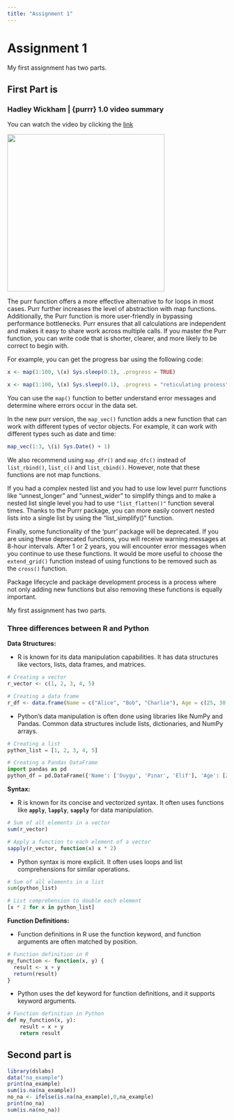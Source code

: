```yaml
---
title: "Assignment 1"
---
```


# Assignment 1

My first assignment has two parts.

## First Part is

### Hadley Wickham \| {purrr} 1.0 video summary

You can watch the video by clicking the [link](https://www.youtube.com/watch?v=EGAs7zuRutY&list=PL9HYL-VRX0oTOK4cpbCbRk15K2roEgzVW&index=5)

![](images/Ekran görüntüsü 2023-11-01 000846.png){width="361"}

The purr function offers a more effective alternative to for loops in most cases. Purr further increases the level of abstraction with map functions. Additionally, the Purr function is more user-friendly in bypassing performance bottlenecks. Purr ensures that all calculations are independent and makes it easy to share work across multiple calls. If you master the Purr function, you can write code that is shorter, clearer, and more likely to be correct to begin with.

For example, you can get the progress bar using the following code:

```r
x <- map(1:100, \(x) Sys.sleep(0.1), .progress = TRUE)

```

```r
x <- map(1:100, \(x) Sys.sleep(0.1), .progress = "reticulating process")
```

You can use the `map()` function to better understand error messages and determine where errors occur in the data set.

In the new purr version, the `map_vec()` function adds a new function that can work with different types of vector objects. For example, it can work with different types such as date and time:

```r
map_vec(1:3, \(i) Sys.Date() + 1)
```

We also recommend using `map_dfr()` and `map_dfc()` instead of `list_rbind()`, `list_c()` and `list_cbind()`. However, note that these functions are not map functions.

If you had a complex nested list and you had to use low level purrr functions like "unnest_longer" and "unnest_wider" to simplify things and to make a nested list single level you had to use `"list_flatten()"` function several times. Thanks to the Purrr package, you can more easily convert nested lists into a single list by using the "list_simplify()" function.

Finally, some functionality of the 'purr' package will be deprecated. If you are using these deprecated functions, you will receive warning messages at 8-hour intervals. After 1 or 2 years, you will encounter error messages when you continue to use these functions. It would be more useful to choose the `extend_grid()` function instead of using functions to be removed such as the `cross()` function.

Package lifecycle and package development process is a process where not only adding new functions but also removing these functions is equally important.

My first assignment has two parts.

### Three differences between R and Python

**Data Structures:**

-   R is known for its data manipulation capabilities. It has data structures like vectors, lists, data frames, and matrices.

```r
# Creating a vector
r_vector <- c(1, 2, 3, 4, 5)

# Creating a data frame
r_df <- data.frame(Name = c("Alice", "Bob", "Charlie"), Age = c(25, 30, 35))
```

-   Python's data manipulation is often done using libraries like NumPy and Pandas. Common data structures include lists, dictionaries, and NumPy arrays.

```python
# Creating a list
python_list = [1, 2, 3, 4, 5]

# Creating a Pandas DataFrame
import pandas as pd
python_df = pd.DataFrame({'Name': ['Duygu', 'Pınar', 'Elif'], 'Age': [23, 23, 27]})
```

**Syntax:**

-   R is known for its concise and vectorized syntax. It often uses functions like **`apply`**, **`lapply`**, **`sapply`** for data manipulation.

```r
# Sum of all elements in a vector
sum(r_vector)

# Apply a function to each element of a vector
sapply(r_vector, function(x) x * 2)
```

-   Python syntax is more explicit. It often uses loops and list comprehensions for similar operations.

```python
# Sum of all elements in a list
sum(python_list)

# List comprehension to double each element
[x * 2 for x in python_list]
```

**Function Definitions:**

-   Function definitions in R use the function keyword, and function arguments are often matched by position.

```r
# Function definition in R
my_function <- function(x, y) {
  result <- x + y
  return(result)
}
```

-   Python uses the def keyword for function definitions, and it supports keyword arguments.

```python
# Function definition in Python
def my_function(x, y):
    result = x + y
    return result
```

## Second part is

```r
library(dslabs)
data("na_example")
print(na_example)
sum(is.na(na_example))
no_na <- ifelse(is.na(na_example),0,na_example)
print(no_na)
sum(is.na(no_na))
```
